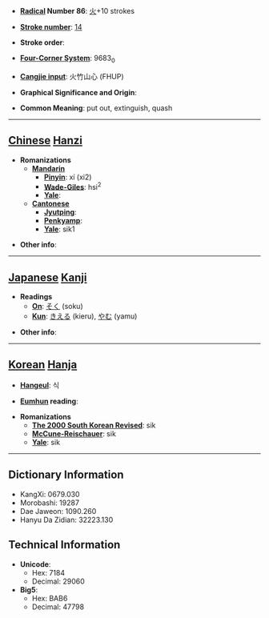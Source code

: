 * '''[[Wiktionary:Chinese radical index| Radical]] Number 86''': [[Wiktionary:Chinese radical index 火|火]]+10 strokes

* '''[[Wiktionary:Chinese total strokes index|Stroke number]]''': [[Wiktionary:Chinese total strokes index 14|14]]

* '''Stroke order''': 

* '''[[Wiktionary:Chinese four corner index|Four-Corner System]]''': 9683<sub>0</sub>

* '''[[Wiktionary:Chinese Cangjie index|Cangjie input]]''': 火竹山心 (FHUP)

* '''Graphical Significance and Origin''': 

* '''Common Meaning''': put out, extinguish, quash

----

== [[Chinese]] [[Hanzi]] ==

* '''Romanizations'''
** '''[[Mandarin]]'''
*** '''[[Pinyin]]''': xí (xi2)
*** '''[[Wade-Giles]]''': hsi<sup>2</sup>
*** '''[[Yale]]''': 
** '''[[Cantonese]]'''
*** '''[[Jyutping]]''':
*** '''[[Penkyamp]]''': 
*** '''[[Yale]]''': sik1

* '''Other info''': 

----

== [[Japanese]] [[Kanji]] ==

* '''Readings'''
** '''[[On]]''': [[そく]] (soku)
** '''[[Kun]]''': [[きえる]] (kieru), [[やむ]] (yamu)

* '''Other info''':  

----

== [[Korean]] [[Hanja]] ==

* '''[[Hangeul]]''': 식

* '''[[Eumhun]] reading''': 

* '''Romanizations'''
** '''[[The 2000 South Korean Revised Romanization|The 2000 South Korean Revised]]''': sik
** '''[[McCune-Reischauer]]''': sik
** '''[[Yale]]''': sik

----

== Dictionary Information ==

* KangXi: 0679.030
* Morobashi: 19287
* Dae Jaweon: 1090.260
* Hanyu Da Zidian: 32223.130

== Technical Information ==

* '''Unicode''':
** Hex: 7184
** Decimal: 29060
* '''Big5''':
** Hex: BAB6
** Decimal: 47798